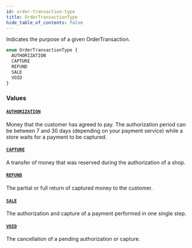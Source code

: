 ```yaml
---
id: order-transaction-type
title: OrderTransactionType
hide_table_of_contents: false
---
```



Indicates the purpose of a given OrderTransaction.

```graphql
enum OrderTransactionType {
  AUTHORIZATION
  CAPTURE
  REFUND
  SALE
  VOID
}
```


### Values

#### [`AUTHORIZATION`](#)

Money that the customer has agreed to pay.
The authorization period can be between 7 and 30 days (depending on your
payment service) while a store waits for a payment to be captured.


#### [`CAPTURE`](#)

A transfer of money that was reserved during the authorization of a shop.


#### [`REFUND`](#)

The partial or full return of captured money to the customer.


#### [`SALE`](#)

The authorization and capture of a payment performed in one single step.


#### [`VOID`](#)

The cancellation of a pending authorization or capture.




